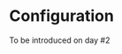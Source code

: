 # Configuration
To be introduced on day #2

<!-- A fulsome tour of the places in which configuration can be loaded - how overwriting works, and pointing out the common footguns when setting configuration objects in profiles. Here is also an ideal time to point out the potential mistakes that can occur when profiles share the same name as Nextflow configuration blocks.
Include -params-file 
Talk about the “Danger” block	 - how to avoid the profiles footgun.

Configuration priority and precedence
Process selectors and labels
Fully qualified selector aliases

Make a note of how loading profiles drops you back to the top-level configuration block. -->
